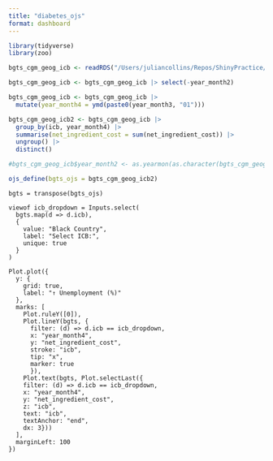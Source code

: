 ```yaml
---
title: "diabetes_ojs"
format: dashboard
---
```


```r

library(tidyverse)
library(zoo)

```


```r

bgts_cgm_geog_icb <- readRDS("/Users/juliancollins/Repos/ShinyPractice/bgts_cgm/bgts_cgm_geog_icb.Rds")

bgts_cgm_geog_icb <- bgts_cgm_geog_icb |> select(-year_month2)

bgts_cgm_geog_icb <- bgts_cgm_geog_icb |> 
  mutate(year_month4 = ymd(paste0(year_month3, "01")))

bgts_cgm_geog_icb2 <- bgts_cgm_geog_icb |> 
  group_by(icb, year_month4) |> 
  summarise(net_ingredient_cost = sum(net_ingredient_cost)) |> 
  ungroup() |> 
  distinct()

#bgts_cgm_geog_icb$year_month2 <- as.yearmon(as.character(bgts_cgm_geog_icb$year_month3), "%Y%m")

ojs_define(bgts_ojs = bgts_cgm_geog_icb2)

```


```ojs

bgts = transpose(bgts_ojs)

viewof icb_dropdown = Inputs.select(
  bgts.map(d => d.icb), 
  {
    value: "Black Country", 
    label: "Select ICB:",
    unique: true
  }
)

```


```ojs


Plot.plot({
  y: {
    grid: true,
    label: "↑ Unemployment (%)"
  },
  marks: [
    Plot.ruleY([0]),
    Plot.lineY(bgts, {
      filter: (d) => d.icb == icb_dropdown, 
      x: "year_month4", 
      y: "net_ingredient_cost", 
      stroke: "icb", 
      tip: "x",
      marker: true
      }),
    Plot.text(bgts, Plot.selectLast({
    filter: (d) => d.icb == icb_dropdown, 
    x: "year_month4", 
    y: "net_ingredient_cost", 
    z: "icb", 
    text: "icb", 
    textAnchor: "end", 
    dx: 3}))
  ],
  marginLeft: 100
})

```

